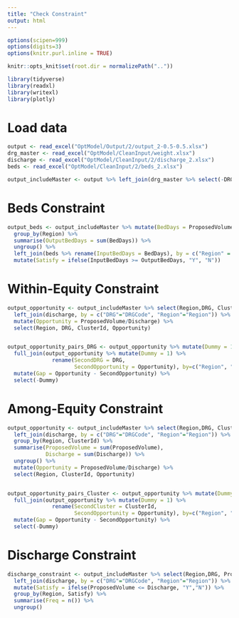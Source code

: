 ```yaml
---
title: "Check Constraint"
output: html
---
```


```r
options(scipen=999)
options(digits=3)
options(knitr.purl.inline = TRUE)

knitr::opts_knit$set(root.dir = normalizePath(".."))
```


```r
library(tidyverse)
library(readxl)
library(writexl)
library(plotly)
```

# Load data
```r
output <- read_excel("OptModel/Output/2/output_2-0.5-0.5.xlsx")
drg_master <- read_excel("OptModel/CleanInput/weight.xlsx")
discharge <- read_excel("OptModel/CleanInput/2/discharge_2.xlsx")
beds <- read_excel("OptModel/CleanInput/2/beds_2.xlsx")

output_includeMaster <- output %>% left_join(drg_master %>% select(-DRGName), by = c("DRG"="DRGCode"))
```

# Beds Constraint
```r
output_beds <- output_includeMaster %>% mutate(BedDays = ProposedVolume*MeanLOS) %>% 
  group_by(Region) %>% 
  summarise(OutputBedDays = sum(BedDays)) %>% 
  ungroup() %>% 
  left_join(beds %>% rename(InputBedDays = BedDays), by = c("Region" = "Region")) %>% 
  mutate(Satisfy = ifelse(InputBedDays >= OutputBedDays, "Y", "N"))
```


# Within-Equity Constraint
```r
output_opportunity <- output_includeMaster %>% select(Region,DRG, ClusterId, ProposedVolume) %>% 
  left_join(discharge, by = c("DRG"="DRGCode", "Region"="Region")) %>% 
  mutate(Opportunity = ProposedVolume/Discharge) %>% 
  select(Region, DRG, ClusterId, Opportunity)


output_opportunity_pairs_DRG <- output_opportunity %>% mutate(Dummy = 1) %>% 
  full_join(output_opportunity %>% mutate(Dummy = 1) %>% 
              rename(SecondDRG = DRG,
                     SecondOpportunity = Opportunity), by=c("Region", "Dummy", "ClusterId")) %>% 
  mutate(Gap = Opportunity - SecondOpportunity) %>% 
  select(-Dummy)

```

# Among-Equity Constraint
```r
output_opportunity <- output_includeMaster %>% select(Region,DRG, ClusterId, ProposedVolume) %>% 
  left_join(discharge, by = c("DRG"="DRGCode", "Region"="Region")) %>% 
  group_by(Region, ClusterId) %>% 
  summarise(ProposedVolume = sum(ProposedVolume),
            Discharge = sum(Discharge)) %>% 
  ungroup() %>% 
  mutate(Opportunity = ProposedVolume/Discharge) %>% 
  select(Region, ClusterId, Opportunity)


output_opportunity_pairs_Cluster <- output_opportunity %>% mutate(Dummy = 1) %>% 
  full_join(output_opportunity %>% mutate(Dummy = 1) %>% 
              rename(SecondCluster = ClusterId,
                     SecondOpportunity = Opportunity), by=c("Region", "Dummy")) %>% 
  mutate(Gap = Opportunity - SecondOpportunity) %>% 
  select(-Dummy)

```

# Discharge Constraint
```r
discharge_constraint <- output_includeMaster %>% select(Region,DRG, ProposedVolume) %>% 
  left_join(discharge, by = c("DRG"="DRGCode", "Region"="Region")) %>% 
  mutate(Satisfy = ifelse(ProposedVolume <= Discharge, "Y","N")) %>% 
  group_by(Region, Satisfy) %>% 
  summarise(Freq = n()) %>% 
  ungroup()

```
